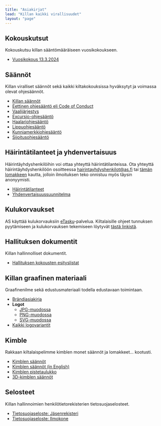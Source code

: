 ```yaml
---
title: "Asiakirjat"
lead: "Killan kaikki virallisuudet"
layout: "page"
---
```


## Kokouskutsut

Kokouskutsu killan sääntömääräiseen vuosikokoukseen.
- [Vuosikokous 13.3.2024](https://drive.google.com/file/d/1MfRhBcIfw9PEFECBDIeFQhADZGcqgtCY/view?usp=sharing)

## Säännöt

Killan viralliset säännöt sekä kaikki kiltakokouksissa hyväksytyt ja voimassa olevat ohjesäännöt.

- [Killan säännöt](docs/guild-rules)
- [Eettinen ohjesääntö eli Code of Conduct](docs/code-of-conduct)
- [Vaalijärjestys](docs/electoral-order)
- [Excursio-ohjesääntö](docs/excursion-guidelines)
- [Haalariohjesääntö](docs/overall-guidelines)
- [Lippuohjesääntö](docs/flag-guidelines)
- [Kunniamerkkiohjesääntö](docs/badge-guidelines)
- [Sijoitusohjesääntö](docs/investment-guidelines)

## Häirintätilanteet ja yhdenvertaisuus
Häirintäyhdyshenkilöihin voi ottaa yhteyttä häirintätilanteissa. Ota yhteyttä häirintäyhdyshenkilöön osoitteessa <a href="mailto:hairintayhdyshenkilot@as.fi">hairintayhdyshenkilot@as.fi</a> tai <a href="https://forms.gle/ZsDiCTF9WhabRn8UA" target="_blank">tämän lomakkeen</a> kautta, jolloin ilmoituksen teko onnistuu myös täysin anonyymisti.

- [Häirintätilanteet](harassment/situations)
- [Yhdenvertaisuus&shy;suunnitelma](harassment/plan-for-equality)

## Kulukorvaukset
AS käyttää kulukorvauksiin <a href="https://www.etasku.fi/" target="_blank">eTasku</a>-palvelua. Kiltalaisille ohjeet tunnuksen pyytämiseen ja kulukorvauksen tekemiseen löytyvät <a href="https://drive.google.com/file/d/1_OGfwUXxugBYNFsS1IKSjqoqpnbJvFq1/view?usp=sharing" target="_blank">tästä linkistä</a>.

## Hallituksen dokumentit

Killan hallinnolliset dokumentit.

- <a href="https://drive.google.com/drive/folders/1eiCAypEm50P10ECT2bkTrbkNKnVqYz9Q?usp=sharing" target="_blank">Hallituksen kokousten esityslistat</a>

## Killan graafinen materiaali

Graafinenilme sekä edustusmateriaali todella edustavaan toimintaan.

- <a href="https://drive.google.com/file/d/1BQ_v1OJvXV04LiR-TXKtDhGFccLJIMQ6/view?usp=sharing" target="_blank">Brändiasiakirja</a>
- **Logot**
    - <a href="../../logo/as_plain_bw.jpg" target="_blank">JPG-muodossa</a>
    - <a href="../../logo/as_plain_bw.png" target="_blank">PNG-muodossa</a>
    - <a href="../../logo/as_plain_bw.svg" target="_blank">SVG-muodossa</a>
- <a href="https://drive.google.com/drive/folders/1Cas84zny-b8Z-os7HorN-8k9a67Wq4k5?usp=sharing" target="_blank">Kaikki logovariantit</a>

## Kimble

Rakkaan kiltalaispelimme kimblen monet säännöt ja lomakkeet... kootusti.

- <a href="../../kimble/kimblesaannot.pdf" target="_blank">Kimblen säännöt</a>
- <a href="../../kimble/kimble-en.pdf" target="_blank">Kimblen säännöt (in English)</a>
- <a href="../../kimble/kimble-kirjanpito.pdf" target="_blank">Kimblen pistetaulukko</a>
- <a href="../../kimble/3d-kimblesaannot.pdf" target="_blank">3D-kimblen säännöt</a>

## Selosteet

Killan hallinnoimien henkilötietorekisterien tietosuojaselosteet.

- [Tietosuojaseloste: Jäsenrekisteri](legal/privacy-policy-member)
- [Tietosuojaseloste: Ilmokone](legal/privacy-policy-ilmokone)
